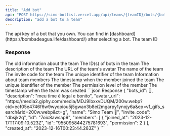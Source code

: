 ```yaml
---
title: "Add bot"
api: "POST https://simo-botlist.vercel.app/api/teams/{teamID}/bots/{botID}"
description: "add a bot to a team"
---
```


<ParamField header="Authorization" type="string" placeholder="API KEY" required>
  The api key of a bot that you own. You can find in [dashboard](https://bombadeagua.life/dashboard/) after selecting a bot.
</ParamField>
<ParamField path="teamID" type="string" required>
    The team ID
</ParamField>

### Response

<ResponseField name="Team" type="object">
    The old information about the team
    <Expandable>
        <ResponseField name="bots_id" type="array">
            The ID(s) of bots in the team
        </ResponseField>
        <ResponseField name="description" type="string">
            The description of the team
        </ResponseField>
        <ResponseField name="avatar_url" type="string">
            The URL of the team's avatar
        </ResponseField>
        <ResponseField name="name" type="string">
            The name of the team
        </ResponseField>
        <ResponseField name="invite_code" type="string">
            The invite code for the team
        </ResponseField>
        <ResponseField name="id" type="string">
            The unique identifier of the team
        </ResponseField>
        <ResponseField name="members" type="array">
            Information about team members
            <Expandable>
                <ResponseField name="joined_at" type="string">
                    The timestamp when the member joined the team
                </ResponseField>
                <ResponseField name="id" type="string">
                    The unique identifier of the member
                </ResponseField>
                <ResponseField name="permission" type="number">
                    The permission level of the member
                </ResponseField>
            </Expandable>
        </ResponseField>
        <ResponseField name="created_at" type="string">
            The timestamp when the team was created
        </ResponseField>
    </Expandable>
</ResponseField>
<ResponseExample>
```json Response
{
    "bots_id": [],
    "description": "meu time é legal e bonito",
    "avatar_url": "https://media2.giphy.com/media/MDJ9IbxxvDUQM/200w.webp?cid=ecf05e4746f6w9wyopiou5j5gwan3b8ei2mgarpy1ynojy6a&ep=v1_gifs_search&rid=200w.webp&ct=g",
    "name": "Simo Team 🦥",
    "invite_code": "dbsjk2q",
    "id": "7oic8awsap9",
    "members": [
      {
        "joined_at": "2023-12-17T17:09:10.523Z",
        "id": "955095844275781693",
        "permission": 2
      }
    ],
    "created_at": "2023-12-16T00:23:44.263Z"
}
```
</ResponseExample>